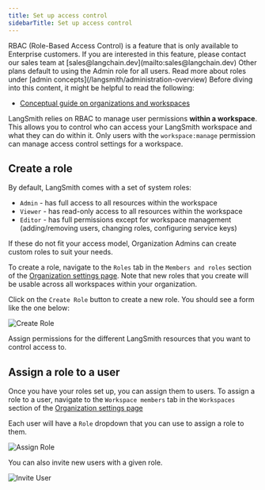 ```yaml
---
title: Set up access control
sidebarTitle: Set up access control
---
```


<Note>
  RBAC (Role-Based Access Control) is a feature that is only available to Enterprise customers. If you are interested in this feature, please contact our sales team at [sales@langchain.dev](mailto:sales@langchain.dev) Other plans default to using the Admin role for all users. Read more about roles under [admin concepts](/langsmith/administration-overview)
</Note>

<Check>
  Before diving into this content, it might be helpful to read the following:

  * [Conceptual guide on organizations and workspaces](/langsmith/administration-overview)
</Check>

LangSmith relies on RBAC to manage user permissions **within a workspace**. This allows you to control who can access your LangSmith workspace and what they can do within it. Only users with the `workspace:manage` permission can manage access control settings for a workspace.

## Create a role

By default, LangSmith comes with a set of system roles:

* `Admin` - has full access to all resources within the workspace
* `Viewer` - has read-only access to all resources within the workspace
* `Editor` - has full permissions except for workspace management (adding/removing users, changing roles, configuring service keys)

If these do not fit your access model, Organization Admins can create custom roles to suit your needs.

To create a role, navigate to the `Roles` tab in the `Members and roles` section of the [Organization settings page](https://smith.langchain.com/settings). Note that new roles that you create will be usable across all workspaces within your organization.

Click on the `Create Role` button to create a new role. You should see a form like the one below:

![Create Role](/langsmith/images/create-role.png)

Assign permissions for the different LangSmith resources that you want to control access to.

## Assign a role to a user

Once you have your roles set up, you can assign them to users. To assign a role to a user, navigate to the `Workspace members` tab in the `Workspaces` section of the [Organization settings page](https://smith.langchain.com/settings)

Each user will have a `Role` dropdown that you can use to assign a role to them.

![Assign Role](/langsmith/images/assign-role.png)

You can also invite new users with a given role.

![Invite User](/langsmith/images/invite-user.png)
